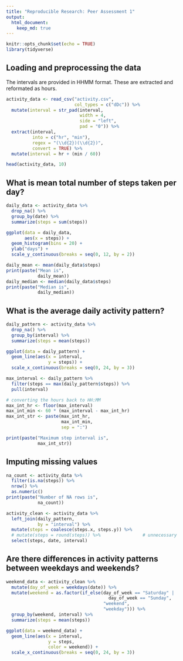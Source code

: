 ```yaml
---
title: "Reproducible Research: Peer Assessment 1"
output: 
  html_document:
    keep_md: true
---
```


```r
knitr::opts_chunk$set(echo = TRUE)
library(tidyverse)
```

## Loading and preprocessing the data

The intervals are provided in HHMM format.
These are extracted and reformated as hours.

```r
activity_data <- read_csv("activity.csv",
                          col_types = c("dDc")) %>%
  mutate(interval = str_pad(interval,
                            width = 4,
                            side = "left",
                            pad = "0")) %>%
  extract(interval,
          into = c("hr", "min"),
          regex = "(\\d{2})(\\d{2})",
          convert = TRUE) %>%
  mutate(interval = hr + (min / 60))

head(activity_data, 10)
```


## What is mean total number of steps taken per day?

```r
daily_data <- activity_data %>%
  drop_na() %>%
  group_by(date) %>%
  summarize(steps = sum(steps))

ggplot(data = daily_data,
       aes(x = steps)) +
  geom_histogram(bins = 20) +
  ylab("days") +
  scale_y_continuous(breaks = seq(0, 12, by = 2))

daily_mean <- mean(daily_data$steps)
print(paste("Mean is",
            daily_mean))
daily_median <- median(daily_data$steps)
print(paste("Median is",
            daily_median))
```

## What is the average daily activity pattern?

```r
daily_pattern <- activity_data %>%
  drop_na() %>%
  group_by(interval) %>%
  summarize(steps = mean(steps))

ggplot(data = daily_pattern) +
  geom_line(aes(x = interval,
                y = steps)) +
  scale_x_continuous(breaks = seq(0, 24, by = 3))

max_interval <- daily_pattern %>%
  filter(steps == max(daily_pattern$steps)) %>%
  pull(interval)

# converting the hours back to HH:MM
max_int_hr <- floor(max_interval)
max_int_min <- 60 * (max_interval - max_int_hr)
max_int_str <- paste(max_int_hr,
                     max_int_min,
                     sep = ":")

print(paste("Maximum step interval is",
            max_int_str))
```

## Imputing missing values

```r
na_count <- activity_data %>%
  filter(is.na(steps)) %>%
  nrow() %>%
  as.numeric()
print(paste("Number of NA rows is",
            na_count))

activity_clean <- activity_data %>%
  left_join(daily_pattern,
            by = "interval") %>%
  mutate(steps = coalesce(steps.x, steps.y)) %>%
  # mutate(steps = round(steps)) %>%                # unnecessary
  select(steps, date, interval)
```

## Are there differences in activity patterns between weekdays and weekends?

```r
weekend_data <- activity_clean %>%
  mutate(day_of_week = weekdays(date)) %>%
  mutate(weekend = as.factor(if_else(day_of_week == "Saturday" |
                                       day_of_week == "Sunday",
                                     "weekend",
                                     "weekday"))) %>%
  group_by(weekend, interval) %>%
  summarize(steps = mean(steps))

ggplot(data = weekend_data) +
  geom_line(aes(x = interval,
                y = steps,
                color = weekend)) +
  scale_x_continuous(breaks = seq(0, 24, by = 3))
```